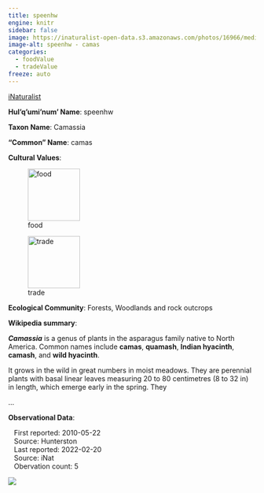 ```yaml
---
title: speenhw
engine: knitr
sidebar: false
image: https://inaturalist-open-data.s3.amazonaws.com/photos/16966/medium.jpg
image-alt: speenhw - camas
categories:
  - foodValue
  - tradeValue
freeze: auto
---
```


<div role="img" class="imerss-photo" style="background-image: url(https://inaturalist-open-data.s3.amazonaws.com/photos/16966/medium.jpg)" 
 alt="speenhw - camas">
 <a href="https://www.inaturalist.org/taxa/62219" target="_blank" class="taxonDisplay-iNat-extern">iNaturalist<span class="external-link"></span></a>
</div>

**Hul'q'umi'num' Name**: speenhw



**Taxon Name**: Camassia

**"Common" Name**: camas

**Cultural Values**:

:::{layout-nrow=1}
![food](/files/food.svg){width=106px}

![trade](/files/trade.svg){width=106px}
:::

**Ecological Community**: Forests, Woodlands and rock outcrops

**Wikipedia summary**:
<p class="mw-empty-elt">
<p><i><b>Camassia</b></i> is a genus of plants in the asparagus family native to North America. Common names include <b>camas</b>, <b>quamash</b>, <b>Indian hyacinth</b>, <b>camash</b>, and <b>wild hyacinth</b>.
</p><p>It grows in the wild in great numbers in moist meadows. They are perennial plants with basal linear leaves measuring 20 to 80 centimetres (8 to 32&#160;in) in length, which emerge early in the spring. They</p>...

**Observational Data**:

|    First reported: 2010-05-22

|    Source: Hunterston

|    Last reported: 2022-02-20

|    Source: iNat

|    Obervation count: 5

![](community_dist.png)
